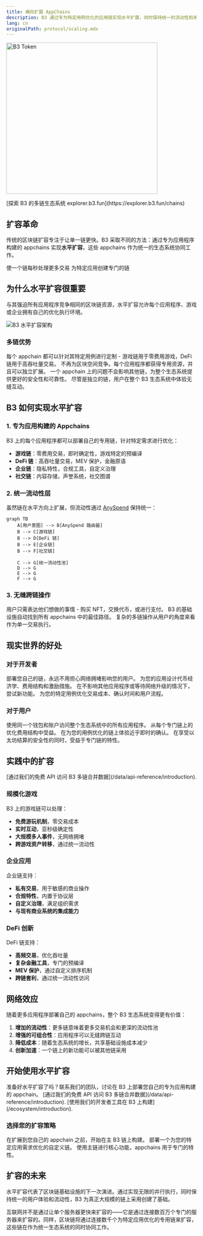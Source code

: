 ```yaml
---
title: 横向扩展 AppChains
description: B3 通过专为特定用例优化的应用链实现水平扩展，同时保持统一的流动性和用户体验。
lang: cn
originalPath: protocol/scaling.mdx
---
```

<img
  src="/images/open-app-layer.png"
  alt="B3 Token"
  height="400"
  className="rounded-xl"
  title=""
/>

<Note>
  [探索 B3 的多链生态系统 explorer.b3.fun](https://explorer.b3.fun/chains)
</Note>

## 扩容革命

传统的区块链扩容专注于让单一链更快。B3 采取不同的方法：通过专为应用程序构建的 appchains 实现**水平扩容**，这些 appchains 作为统一的生态系统协同工作。

<CardGroup cols={2}>
  <Card title="垂直扩容" icon="arrow-up">
    使一个链每秒处理更多交易
  </Card>
  <Card title="水平扩容" icon="arrow-right">
    为特定应用创建专门的链
  </Card>
</CardGroup>

## 为什么水平扩容很重要

与其强迫所有应用程序竞争相同的区块链资源，水平扩容允许每个应用程序、游戏或企业拥有自己的优化执行环境。

<img
  src="/images/gamechains-diagram.jpg"
  alt="B3 水平扩容架构"
  className="w-full rounded-2xl"
/>

### 多链优势

<CardGroup cols={2}>
  <Card title="应用特定优化" icon="gear">
    每个 appchain 都可以针对其特定用例进行定制 - 游戏链用于零费用游戏，DeFi 链用于高吞吐量交易。
  </Card>
  <Card title="无限吞吐量" icon="bolt">
    不再为区块空间竞争。每个应用程序都获得专用资源，并且可以独立扩展。
  </Card>
  <Card title="风险隔离" icon="shield">
    一个 appchain 上的问题不会影响其他链，为整个生态系统提供更好的安全性和可靠性。
  </Card>
  <Card title="统一体验" icon="link">
    尽管是独立的链，用户在整个 B3 生态系统中体验无缝互动。
  </Card>
</CardGroup>

## B3 如何实现水平扩容

### 1. 专为应用构建的 Appchains

B3 上的每个应用程序都可以部署自己的专用链，针对特定需求进行优化：

- **游戏链**：零费用交易，即时确定性，游戏特定的预编译
- **DeFi 链**：高吞吐量交易，MEV 保护，金融原语
- **企业链**：隐私特性，合规工具，自定义治理
- **社交链**：内容存储，声誉系统，社交图谱

### 2. 统一流动性层

虽然链在水平方向上扩展，但流动性通过 [AnySpend](/protocol/liquidity) 保持统一：

```mermaid
graph TB
    A[用户意图] --> B[AnySpend 路由器]
    B --> C[游戏链]
    B --> D[DeFi 链] 
    B --> E[企业链]
    B --> F[社交链]
    
    C --> G[统一流动性池]
    D --> G
    E --> G
    F --> G
```

### 3. 无缝跨链操作

<Steps>
  <Step title="表达意图">
    用户只需表达他们想做的事情 - 购买 NFT，交换代币，或进行支付。
  </Step>
  <Step title="自动路由">
    B3 的基础设施自动找到所有 appchains 中的最佳路径。
  </Step>
  <Step title="原子执行">
    复杂的多链操作从用户的角度来看作为单一交易执行。
  </Step>
</Steps>

## 现实世界的好处

### 对于开发者

<CardGroup cols={2}>
  <Card title="不再有拥堵" icon="traffic-light">
    部署您自己的链，永远不用担心网络拥堵影响您的用户。
  </Card>
  <Card title="自定义经济" icon="coins">
    为您的应用设计代币经济学、费用结构和激励措施。
  </Card>
  <Card title="更快的创新" icon="rocket">
    在不影响其他应用程序或等待网络升级的情况下，尝试新功能。
  </Card>
  <Card title="更好的 UX" icon="sparkles">
    为您的特定用例优化交易成本、确认时间和用户流程。
  </Card>
</CardGroup>

### 对于用户

<CardGroup cols={2}>
  <Card title="一致的体验" icon="user-check">
    使用同一个钱包和账户访问整个生态系统中的所有应用程序。
  </Card>
  <Card title="更低的成本" icon="coins">
    从每个专门链上的优化费用结构中受益。
  </Card>
  <Card title="更快的交易" icon="clock">
    在为您的用例优化的链上体验近乎即时的确认。
  </Card>
  <Card title="增强的安全性" icon="lock">
    在享受以太坊结算的安全性的同时，受益于专门链的特性。
  </Card>
</CardGroup>

## 实践中的扩容

<Note>
  [通过我们的免费 API 访问 B3 多链合并数据](/data/api-reference/introduction).
</Note>

### 规模化游戏

B3 上的游戏链可以处理：

- **免费游玩机制**，零交易成本
- **实时互动**，亚秒级确定性
- **大规模多人事件**，无网络拥堵
- **跨游戏资产转移**，通过统一流动性

### 企业应用

企业链支持：

- **私有交易**，用于敏感的商业操作
- **合规特性**，内置于协议层
- **自定义治理**，满足组织需求
- **与现有商业系统的集成能力**

### DeFi 创新

DeFi 链支持：

- **高频交易**，优化吞吐量
- **复杂金融工具**，专门的预编译
- **MEV 保护**，通过自定义排序机制
- **跨链套利**，通过统一流动性访问

## 网络效应

随着更多应用程序部署自己的 appchains，整个 B3 生态系统变得更有价值：

1. **增加的流动性**：更多链意味着更多交易机会和更深的流动性池
2. **增强的可组合性**：应用程序可以无缝跨链互动
3. **降低成本**：随着生态系统的增长，共享基础设施成本减少
4. **创新加速**：一个链上的新功能可以被其他链采用

## 开始使用水平扩容

<Card title="部署您的 Appchain" icon="rocket" horizontal href="https://b3builders.typeform.com/bsmntdevelopers">
  准备好水平扩容了吗？联系我们的团队，讨论在 B3 上部署您自己的专为应用构建的 appchain。
</Card>

<Note>
  [通过我们的免费 API 访问 B3 多链合并数据](/data/api-reference/introduction).
</Note>

<Note>
  [使用我们的开发者工具在 B3 上构建](/ecosystem/introduction).
</Note>

### 选择您的扩容策略

<CardGroup cols={3}>
  <Card title="共享 B3 链" icon="users">
    在扩展到您自己的 appchain 之前，开始在主 B3 链上构建。
  </Card>
  <Card title="专用 Appchain" icon="server">
    部署一个为您的特定应用需求优化的自定义链。
  </Card>
  <Card title="混合方法" icon="block">
    使用主链进行核心功能，appchains 用于专门的特性。
  </Card>
</CardGroup>

## 扩容的未来

水平扩容代表了区块链基础设施的下一次演进。通过实现无限的并行执行，同时保持统一的用户体验和流动性，B3 为真正大规模的链上采用创建了基础。

互联网并不是通过让单个服务器更快来扩容的——它是通过连接数百万个专门的服务器来扩容的。同样，区块链将通过连接数千个为特定应用优化的专用链来扩容，这些链在作为统一生态系统的同时协同工作。
